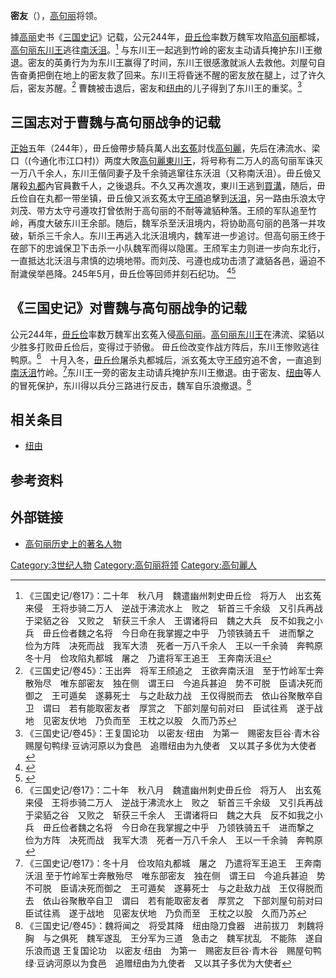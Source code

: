 '''密友'''（{{lang|kr|밀우}}），[[高句丽|高句丽]]将领。

據[[高丽|高丽]]史书《[[三国史记|三国史记]]》记载，公元244年，[[毌丘俭|毌丘俭]]率数万魏军攻陷[[高句丽|高句丽]]都城，[[高句丽|高句丽]][[东川王|东川王]]逃往[[南沃沮|南沃沮]]。<ref>《三国史记/卷17》：二十年　秋八月　魏遣幽州刺史毌丘俭　将万人　出玄菟来侵　王将歩骑二万人　逆战于沸流水上　败之　斩首三千余级　又引兵再战于梁貊之谷　又败之　斩获三千余人　王谓诸将曰　魏之大兵　反不如我之小兵　毌丘俭者魏之名将　今日命在我掌握之中乎　乃领铁骑五千　进而撃之　俭为方阵　决死而战　我军大溃　死者一万八千余人　王以一千余骑　奔鸭原　冬十月　俭攻陷丸都城　屠之　乃遣将军王追王　王奔南沃沮 </ref> 与东川王一起逃到竹岭的密友主动请兵掩护东川王撤退。密友的英勇行为为东川王赢得了时间，东川王很感激就派人去救他。刘屋句自告奋勇把倒在地上的密友救了回来。东川王将昏迷不醒的密友放在腿上，过了许久后，密友苏醒。<ref>《三国史记/卷45》：王出奔　将军王颀追之　王欲奔南沃沮　至于竹岭军士奔散殆尽　唯东部密友　独在侧　谓王曰　今追兵甚迫　势不可脱　臣请决死而御之　王可遁矣　遂募死士　与之赴敌力战　王仅得脱而去　依山谷聚散卒自卫　谓曰　若有能取密友者　厚赏之　下部刘屋句前对曰　臣试往焉　遂于战地　见密友伏地　乃负而至　王枕之以股　久而乃苏</ref> 曹魏被击退后，密友和[[纽由|纽由]]的儿子得到了东川王的重奖。<ref>《三国史记/卷45》：王复国论功　以密友·纽由　为第一　赐密友巨谷·青木谷　赐屋句鸭绿·豆讷河原以为食邑　追赠纽由为九使者　又以其子多优为大使者</ref>

==三国志对于曹魏与高句丽战争的记载==
[[正始_(曹魏)|正始]]五年（244年），毌丘儉帶步騎兵萬人出[[玄菟|玄菟]]討伐[[高句麗|高句麗]]，先后在沸流水、梁口（(今通化市江口村)）两度大敗[[高句麗|高句麗]][[東川王|東川王]]，将号称有二万人的高句丽军诛灭一万八千余人，东川王偕同妻子及千余骑逃窜往东沃沮（又称南沃沮）。毌丘儉又屠殺[[丸都|丸都]]內官員數千人，之後退兵。不久又再次進攻，東川王逃到[[買溝|買溝]]，随后，毌丘俭自在丸都一带坐镇，毌丘儉又派玄菟太守[[王頎|王頎]]追擊到[[沃沮|沃沮]]，另一路由乐浪太守刘茂、带方太守弓遵攻打曾依附于高句丽的不耐等濊貊种落。王颀的军队追至竹岭，再度大破东川王余部。随后，魏军杀至沃沮境内，将协助高句丽的邑落一并攻破，斩杀三千余人。东川王再逃入北沃沮境内，魏军进一步追讨。但高句丽王终于在部下的忠诚保卫下击杀一小队魏军而得以隐匿。王颀军主力则进一步向东北行，一直抵达北沃沮与肃慎的边境地带。而刘茂、弓遵也成功击溃了濊貊各邑，逼迫不耐濊侯举邑降。245年5月，毌丘俭等回师并刻石纪功。 <ref>{{Cite web |url=http://www.confucianism.com.cn/html/lishi/2289408.html |title=毌丘俭东征攻克高句丽首都 |access-date=2010-10-17 |archive-url=https://web.archive.org/web/20081120204224/http://www.confucianism.com.cn/html/lishi/2289408.html |archive-date=2008-11-20 |dead-url=yes }}</ref><ref>{{Cite web |url=http://www.zgyb.org/beitie/wuqiujian001.htm |title=三国魏·毌丘俭纪功碑 |accessdate=2010-10-17 |archive-date=2008-12-19 |archive-url=https://web.archive.org/web/20081219074544/http://www.zgyb.org/beitie/wuqiujian001.htm |dead-url=yes }}</ref>

==《三国史记》对曹魏与高句丽战争的记载==
公元244年，[[毌丘俭|毌丘俭]]率数万魏军出玄菟入侵[[高句丽|高句丽]]。[[高句丽|高句丽]][[东川王|东川王]]在沸流、梁貊以少胜多打败毌丘俭后，变得过于骄傲。 毌丘俭改变作战方阵后，东川王惨败逃往鸭原。<ref>《三国史记/卷17》：二十年　秋八月　魏遣幽州刺史毌丘俭　将万人　出玄菟来侵　王将歩骑二万人　逆战于沸流水上　败之　斩首三千余级　又引兵再战于梁貊之谷　又败之　斩获三千余人　王谓诸将曰　魏之大兵　反不如我之小兵　毌丘俭者魏之名将　今日命在我掌握之中乎　乃领铁骑五千　进而撃之　俭为方阵　决死而战　我军大溃　死者一万八千余人　王以一千余骑　奔鸭原</ref>　十月入冬，[[毌丘俭|毌丘俭]]屠杀丸都城后，派玄菟太守[[王颀|王颀]]穷追不舍，一直追到[[南沃沮|南沃沮]]竹岭。<ref>《三国史记/卷17》：冬十月　俭攻陷丸都城　屠之　乃遣将军王追王　王奔南沃沮 至于竹岭军士奔散殆尽　唯东部密友　独在侧　谓王曰　今追兵甚迫　势不可脱　臣请决死而御之　王可遁矣　遂募死士　与之赴敌力战　王仅得脱而去　依山谷聚散卒自卫　谓曰　若有能取密友者　厚赏之　下部刘屋句前对曰　臣试往焉　遂于战地　见密友伏地　乃负而至　王枕之以股　久而乃苏</ref>东川王一旁的密友主动请兵掩护东川王撤退。由于密友、[[纽由|纽由]]等人的冒死保护，东川得以兵分三路进行反击，魏军自乐浪撤退。<ref>《三国史记/卷45》：魏将闻之　将受其降　纽由隐刀食器　进前拔刀　刺魏将胸　与之俱死　魏军遂乱　王分军为三道　急击之　魏军扰乱　不能陈　遂自乐浪而退 王复国论功　以密友·纽由　为第一　赐密友巨谷·青木谷　赐屋句鸭绿·豆讷河原以为食邑　追赠纽由为九使者　又以其子多优为大使者</ref>

== 相关条目 ==
*[[纽由|纽由]]

== 参考资料 ==
<div class="references-small">
<references />
</div>

==外部链接==
*[http://ent.ifeng.com/phoenixtv/83927973111005184/20060915/887835.shtml 高句丽历史上的著名人物] {{Wayback|url=http://ent.ifeng.com/phoenixtv/83927973111005184/20060915/887835.shtml |date=20190730192315 }}

[[Category:3世纪人物|Category:3世纪人物]]
[[Category:高句丽将领|Category:高句丽将领]]
[[Category:高句麗人|Category:高句麗人]]
